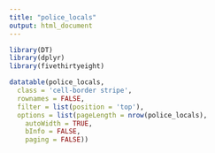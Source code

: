 ```yaml
---
title: "police_locals"
output: html_document
---
```


```r
library(DT)
library(dplyr)
library(fivethirtyeight)
```

```r
datatable(police_locals,
  class = 'cell-border stripe',
  rownames = FALSE,
  filter = list(position = 'top'),
  options = list(pageLength = nrow(police_locals), 
    autoWidth = TRUE,
    bInfo = FALSE,
    paging = FALSE))
```

